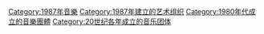 {{Commons cat|Musical groups established in 1987}}
{{Cat topic in year|topic=成立的音樂團體|year=1987}}

[[Category:1987年音樂|Category:1987年音樂]]
[[Category:1987年建立的艺术组织|Category:1987年建立的艺术组织]]
[[Category:1980年代成立的音樂團體|Category:1980年代成立的音樂團體]]
[[Category:20世纪各年成立的音乐团体|Category:20世纪各年成立的音乐团体]]